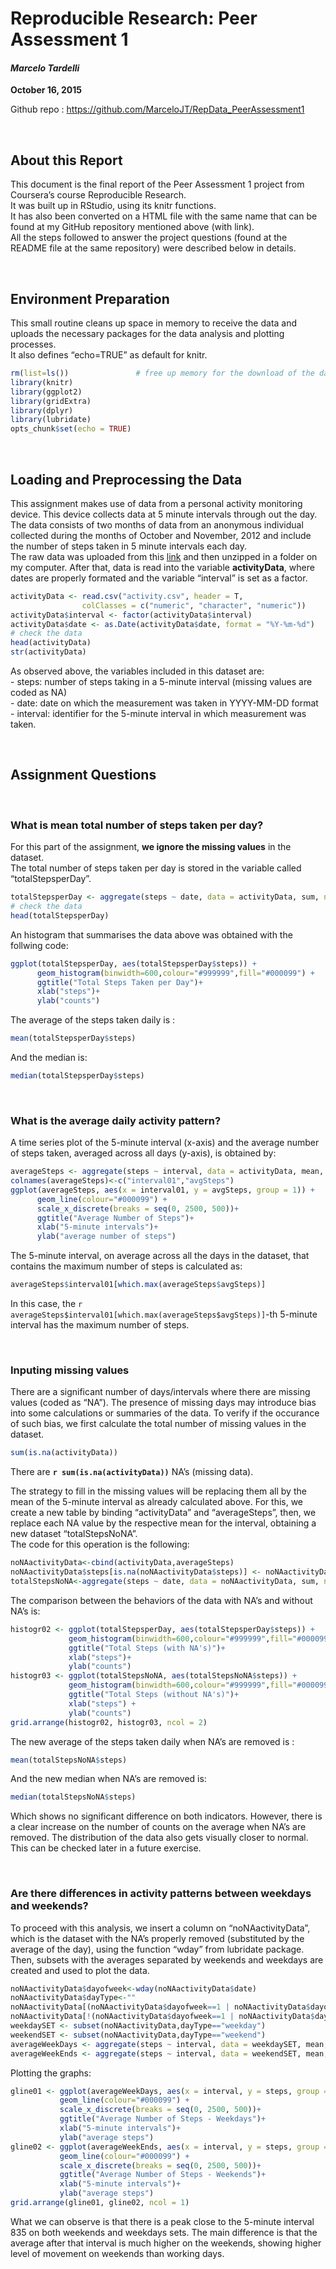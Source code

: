 Reproducible Research: Peer Assessment 1
============================================================
#### *Marcelo Tardelli*
**October 16, 2015**

Github repo : [https://github.com/MarceloJT/RepData_PeerAssessment1](https://github.com/MarceloJT/RepData_PeerAssessment1)


<br>

## About this Report
This document is the final report of the Peer Assessment 1 project from Coursera's course Reproducible Research.   
It was built up in RStudio, using its knitr functions.   
It has also been converted on a HTML file with the same name that can be found at my GitHub repository mentioned above (with link).  
All the steps followed to answer the project questions (found at the README file at the same repository) were described below in details.

<br>

## Environment Preparation
This small routine cleans up space in memory to receive the data and uploads the necessary packages for the data analysis and plotting processes.  
It also defines "echo=TRUE" as default for knitr.

```r
rm(list=ls())               # free up memory for the download of the data sets
library(knitr)
library(ggplot2)
library(gridExtra)
library(dplyr)
library(lubridate)
opts_chunk$set(echo = TRUE)
```
<br>

## Loading and Preprocessing the Data
This assignment makes use of data from a personal activity monitoring device. This device collects data at 5 minute intervals through out the day. The data consists of two months of data from an anonymous individual collected during the months of October and November, 2012 and include the number of steps taken in 5 minute intervals each day.  
The raw data was uploaded from this [link](https://d396qusza40orc.cloudfront.net/repdata%2Fdata%2Factivity.zip) and then unzipped in a folder on my computer. After that, data is read into the variable **activityData**, where dates are properly formated and the variable "interval" is set as a factor.

```r
activityData <- read.csv("activity.csv", header = T, 
                colClasses = c("numeric", "character", "numeric"))
activityData$interval <- factor(activityData$interval)
activityData$date <- as.Date(activityData$date, format = "%Y-%m-%d")
# check the data
head(activityData)
str(activityData)
```

As observed above, the variables included in this dataset are:  
- steps: number of steps taking in a 5-minute interval (missing values are coded as NA)  
- date: date on which the measurement was taken in YYYY-MM-DD format  
- interval: identifier for the 5-minute interval in which measurement was taken.

<br>

## Assignment Questions
<br>

### What is mean total number of steps taken per day?
For this part of the assignment, **we ignore the missing values** in the dataset.  
The total number of steps taken per day is stored in the variable called "totalStepsperDay".

```r
totalStepsperDay <- aggregate(steps ~ date, data = activityData, sum, na.rm = TRUE)
# check the data
head(totalStepsperDay)
```

An histogram that summarises the data above was obtained with the follwing code:

```r
ggplot(totalStepsperDay, aes(totalStepsperDay$steps)) + 
      geom_histogram(binwidth=600,colour="#999999",fill="#000099") + 
      ggtitle("Total Steps Taken per Day")+
      xlab("steps")+
      ylab("counts")
```

The average of the steps taken daily is :

```r
mean(totalStepsperDay$steps)
```

And the median is:

```r
median(totalStepsperDay$steps)
```
<br>

### What is the average daily activity pattern?
A time series plot of the 5-minute interval (x-axis) and the average number of steps taken, averaged across all days (y-axis), is obtained by:

```r
averageSteps <- aggregate(steps ~ interval, data = activityData, mean, na.rm = TRUE)
colnames(averageSteps)<-c("interval01","avgSteps")
ggplot(averageSteps, aes(x = interval01, y = avgSteps, group = 1)) + 
      geom_line(colour="#000099") + 
      scale_x_discrete(breaks = seq(0, 2500, 500))+
      ggtitle("Average Number of Steps")+
      xlab("5-minute intervals")+
      ylab("average number of steps")
```

The 5-minute interval, on average across all the days in the dataset, that contains the maximum number of steps is calculated as:

```r
averageSteps$interval01[which.max(averageSteps$avgSteps)]
```

In this case, the `r averageSteps$interval01[which.max(averageSteps$avgSteps)]`-th 5-minute interval has the maximum number of steps.

<br>

### Inputing missing values
There are a significant number of days/intervals where there are missing values (coded as "NA"). The presence of missing days may introduce bias into some calculations or summaries of the data.
To verify if the occurance of such bias, we first calculate the total number of missing values in the dataset.

```r
sum(is.na(activityData))
```

There are **`r sum(is.na(activityData))`** NA's (missing data).

The strategy to fill in the missing values will be replacing them all by the mean of the 5-minute interval as already calculated above.  For this, we create a new table by binding "activityData" and "averageSteps", then, we replace each NA value by the respective mean for the interval, obtaining a new dataset "totalStepsNoNA".  
The code for this operation is the following:

```r
noNAactivityData<-cbind(activityData,averageSteps)
noNAactivityData$steps[is.na(noNAactivityData$steps)] <- noNAactivityData$avgSteps[is.na(noNAactivityData$steps)]
totalStepsNoNA<-aggregate(steps ~ date, data = noNAactivityData, sum, na.rm = TRUE)
```

The comparison between the behaviors of the data with NA's and without NA's is:

```r
histogr02 <- ggplot(totalStepsperDay, aes(totalStepsperDay$steps)) + 
             geom_histogram(binwidth=600,colour="#999999",fill="#000099") + 
             ggtitle("Total Steps (with NA's)")+
             xlab("steps")+
             ylab("counts")
histogr03 <- ggplot(totalStepsNoNA, aes(totalStepsNoNA$steps)) + 
             geom_histogram(binwidth=600,colour="#999999",fill="#000099") + 
             ggtitle("Total Steps (without NA's)")+
             xlab("steps") +
             ylab("counts")
grid.arrange(histogr02, histogr03, ncol = 2)
```

The new average of the steps taken daily when NA's are removed is :

```r
mean(totalStepsNoNA$steps)
```

And the new median when NA's are removed is:

```r
median(totalStepsNoNA$steps)
```

Which shows no significant difference on both indicators.  However, there is a clear increase on the number of counts on the average when NA's are removed.  The distribution of the data also gets visually closer to normal.  This can be checked later in a future exercise.   

<br>

### Are there differences in activity patterns between weekdays and weekends?
To proceed with this analysis, we insert a column on "noNAactivityData", which is the dataset with the NA's properly removed (substituted by the average of the day), using the function "wday" from lubridate package. Then, subsets with the averages separated by weekends and weekdays are created and used to plot the data.

```r
noNAactivityData$dayofweek<-wday(noNAactivityData$date)
noNAactivityData$dayType<-""
noNAactivityData[(noNAactivityData$dayofweek==1 | noNAactivityData$dayofweek==7),]$dayType <- "weekend"
noNAactivityData[!(noNAactivityData$dayofweek==1 | noNAactivityData$dayofweek==7),]$dayType <- "weekday"
weekdaySET <- subset(noNAactivityData,dayType=="weekday")
weekendSET <- subset(noNAactivityData,dayType=="weekend")
averageWeekDays <- aggregate(steps ~ interval, data = weekdaySET, mean, na.rm = TRUE)
averageWeekEnds <- aggregate(steps ~ interval, data = weekendSET, mean, na.rm = TRUE)
```

Plotting the graphs:

```r
gline01 <- ggplot(averageWeekDays, aes(x = interval, y = steps, group = 1)) + 
           geom_line(colour="#000099") + 
           scale_x_discrete(breaks = seq(0, 2500, 500))+
           ggtitle("Average Number of Steps - Weekdays")+
           xlab("5-minute intervals")+
           ylab("average steps")
gline02 <- ggplot(averageWeekEnds, aes(x = interval, y = steps, group = 1)) + 
           geom_line(colour="#000099") + 
           scale_x_discrete(breaks = seq(0, 2500, 500))+
           ggtitle("Average Number of Steps - Weekends")+
           xlab("5-minute intervals")+
           ylab("average steps")
grid.arrange(gline01, gline02, ncol = 1)
```

What we can observe is that there is a peak close to the 5-minute interval 835 on both weekends and weekdays sets. The main difference is that the average after that interval is much higher on the weekends, showing higher level of movement on weekends than working days.
<br>
<br>